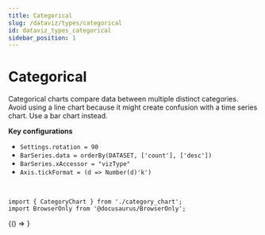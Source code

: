 ```yaml
---
title: Categorical
slug: /dataviz/types/categorical
id: dataviz_types_categorical
sidebar_position: 1
---
```



<VersionBadge />

# Categorical

Categorical charts compare data between multiple distinct categories. Avoid using a line chart because it might create confusion with a time series chart. Use a bar chart instead.

**Key configurations**

*   `Settings.rotation = 90`
*   `BarSeries.data = orderBy(DATASET, ['count'], ['desc'])`
*   `BarSeries.xAccessor = "vizType"`
*   `Axis.tickFormat = (d => Number(d)'k')`

<br />

```mdx-code-block
import { CategoryChart } from './category_chart';
import BrowserOnly from '@docusaurus/BrowserOnly';
```

<BrowserOnly>
  {() => <CategoryChart />}
</BrowserOnly>
